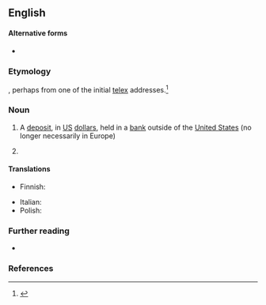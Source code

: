 {{also|eurodollar}}
==English==

====Alternative forms====
* {{alter|en|eurodollar}}

===Etymology===
{{prefix|en|Euro|dollar}}, perhaps from one of the initial [[telex]] addresses.<ref>{{cite-book|title=Moneyland|year=2018|author=Oliver Bullough|isbn=978-1-78283-333-8|passage=These stateless dollars–they became known as ‘eurodollars’, perhaps because of the ‘Euro’ telex address used by one of the Soviet-owned banks–could flow between countries unhindered, just like in the old days.}}</ref>

===Noun===
{{en-noun}}

# A [[deposit]], in [[US]] [[dollar]]s, held in a [[bank]] outside of the [[United States]] (no longer necessarily in Europe)
#: {{hyponyms|en|Asiadollar}}
# {{label|en|obsolete|informal}} {{synonym of|en|euro|gloss=[[&euro;]]}} {{gloss|nicknamed used for the unified European currency prior to its introduction and naming; in conversation, media, and fiction}}

====Translations====
{{trans-top|a deposit, in US dollars, held in a bank outside of the United States}}
* Finnish: {{t|fi|eurodollari}}
{{trans-mid}}
* Italian: {{t|it|eurodollaro|m}}
* Polish: {{t+|pl|eurodolar|m}}
{{trans-bottom}}

===Further reading===
* {{pedia}}

===References===
<references/>